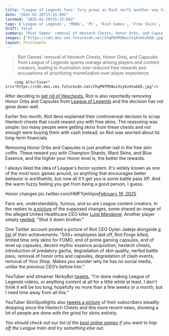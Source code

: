 ```yaml
---
title: "League of Legends fans' fury grows as Riot nerfs another way to get free skins, this time as a reward for good behavior"
date: "2025-02-20T15:15:09Z"
lastmod: "2025-02-20T15:15:09Z"
tags: ['League of Legends', 'MOBA', 'PC', 'Riot Games', 'Free Skins', 'Controversial Changes', 'Honor System', 'Gaming Community', 'Loot Boxes', 'Microtransactions']
draft: false
summary: "Riot Games' removal of Hextech Chests, Honor Orbs, and Capsules from League of Legends sparks outrage among players and content creators, leading to frustration over reduced free rewards and accusations of prioritizing monetization over player experience."
images: ["https://cdn.mos.cms.futurecdn.net/ChqPNfMSNuiVzyKzmtwbED.jpg"]
layout: PostSimple
---
```

> Riot Games' removal of Hextech Chests, Honor Orbs, and Capsules from League of Legends sparks outrage among players and content creators, leading to frustration over reduced free rewards and accusations of prioritizing monetization over player experience.


        <img alt="Cover" src="https://cdn.mos.cms.futurecdn.net/ChqPNfMSNuiVzyKzmtwbED.jpg"/>
        
After deciding to [<u>get rid of Hexchests</u>](https://www.gamesradar.com/games/moba/as-league-of-legends-fans-reel-over-loot-controversy-fans-of-ex-riot-devs-hot-new-moba-seize-the-chance-to-promote-their-game-instead/), Riot is also reportedly removing Honor Orbs and Capsules from [League of Legends](https://www.gamesradar.com/league-legends-tips-and-tricks-riot-games/) and the decision has not gone down well.

Earlier this month, Riot devs explained their controversial decision to scrap Hextech chests that could reward you with free skins. The reasoning was simple: too many people were getting skins from these chests and not enough were buying them with cash instead, so Riot was worried about its long-term financials.

Removing Honor Orbs and Capsules is just another nail in the free skin coffin. These reward you with Champion Shards, Ward Skins, and Blue Essence, and the higher your Honor level is, the better the rewards.

I always liked the idea of League's honor system. It's widely known as one of the most toxic games around, so anything that encourages better behavior is worthwhile, but now all it'll get you is some battle pass XP. And the warm fuzzy feeling you get from being a good person, I guess.

Honor changes pic.twitter.com/HMFYjmVqox[February 19, 2025](https://twitter.com/cantworkitout/status/1892290310954205570)

Fans are, understandably, furious, and so are League content creators. In the replies to [<u>a picture</u>](https://x.com/Spideraxe30/status/1892290310954205570) of the supposed changes, some shared an image of the alleged United Healthcare CEO killer [<u>Luigi Mangione</u>](https://x.com/MappleBx/status/1892336776213135722). Another player simply [<u>replied</u>](https://x.com/Sarkiology/status/1892469731585638632), "Shut it down brother."

One Twitter account posted a picture of Riot CEO Dylan Jadeja alongside [<u>a list</u>](https://x.com/HANCXCK/status/1892493132777787477) of their achievements: "500+ employees laid off, Riot Forge killed, limited time only skins for FOMO, end of prime gaming capsules, end of level up capsules, decent mythic essence acquisition, hextech chests, introduction of predatory gacha, degradation of skin quality, nerfed battle pass, removal of honor orbs and capsules, degredation of clash events, removal of Your Shop. Makes you wonder why he has no social media, unlike the previous CEO’s before him."

YouTuber and streamer NickyBoi [<u>tweets</u>](https://x.com/NickyBoiYT/status/1892300003604898113), "I'm done making League of Legends videos, or anything content at all for a little while at least. I don't think it will be too long, hopefully no more than a few weeks or a month, but I need time away from all this."

YouTuber SkinSpotlights also [<u>tweets a picture</u>](https://x.com/SkinSpotlights/status/1892521167530897497) of their subscribers steadily dropping since the Hextech Chests and this more recent news, showing a lot of people are done with the grind for skins entirely.

*You should check out our list of the *[<u><em>best online games</em></u>](https://www.gamesradar.com/best-online-games/)* if you want to hop off the League train and try something else out.*
        